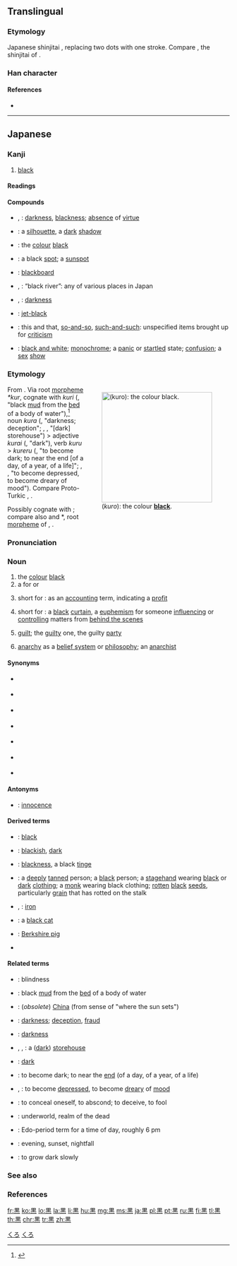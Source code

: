 {{character info/new}}
{{also|黑|里}}
==Translingual==
{{ja-forms|黒|[[黑]]|[[黑]]}}

===Etymology===
Japanese shinjitai {{Han simp|nocap=1|黑}}, replacing two dots with one stroke. Compare {{m|ja|毋}}, the shinjitai of {{m|mul|母}}.

===Han character===
{{Han char|rn=203|rad=黑|as=00|sn=11|four=|canj=WGF,XWGF|ids=⿱里灬}}

====References====
* {{Han ref|kx=1518.361|dkj=48040|dj=2052.020|hdz=74743.011|uh=9ED2|ud=40658}}

----

==Japanese==
{{attention|ja|Needs expansion: compounds, deriveds.}}

===Kanji===
{{ja-kanji|grade=2|rs=黒00|style=s|kyu=黑}}

# [[black]]

====Readings====
{{ja-readings
|goon=[[こく]] (koku)
|kanon=[[こく]] (koku)
|kun=[[くろ]] (kuro)
}}

====Compounds====
{{der-top|Compounds}}
* {{l|ja|黒暗}}, {{ja-r|黒闇|こくあん}}: [[darkness]], [[blackness]]; [[absence]] of [[virtue]]
* {{ja-r|黒影|こくえい}}: a [[silhouette]], a [[dark]] [[shadow]]
* {{ja-r|黒色|こくしょく}}: the [[colour]] [[black]]
* {{ja-r|黒点|こくてん}}: a black [[spot]]; a [[sunspot]]
* {{ja-r|黒板|こくばん}}: [[blackboard]]
* {{ja-r|黒川|くろかわ}}, {{ja-r|黒河|くろかわ}}: “black river”: any of various places in Japan
* {{l|ja|暗黒}}, {{ja-r|闇黒|あんこく}}: [[darkness]]
* {{ja-r|漆黒|しっこく}}: [[jet-black]]
* {{ja-r|白黒|しらくら}}: this and that, [[so-and-so]], [[such-and-such]]: unspecified items brought up for [[criticism]]
* {{ja-r|白黒|しろくろ}}: [[black and white]]; [[monochrome]]; a [[panic]] or [[startled]] state; [[confusion]]; a [[sex]] [[show]]
{{der-bottom}}

===Etymology===
<div style="float:right;">
{{wikipedia|lang=ja}}
{{wikipedia|Black}}
[[File:Solid_black.svg|thumb|250px|{{lang|ja|黒}} (''kuro''): the colour '''[[black]]'''.]]
</div>
{{ja-kanjitab|くろ|yomi=k}}
From {{etyl|ojp|ja|sort=くろ}}. Via root [[morpheme]] ''*kur'', cognate with ''kuri'' ({{l|ja|涅}}, "black [[mud]] from the [[bed]] of a body of water"),<ref name="KDJ">{{R:Kokugo Dai Jiten}}</ref> noun ''kura'' ({{l|ja|暗}}, "darkness; deception"; {{l|ja|蔵}}, {{l|ja|倉}}, {{l|ja|庫}} "[dark] storehouse") > adjective ''kurai'' ({{l|ja|暗い}}, "dark"), verb ''kuru'' > ''kureru'' ({{l|ja|暮れる}}, "to become dark; to near the end [of a day, of a year, of a life]"; {{l|ja|暗れる}}, {{l|ja|眩れる}}, "to become depressed, to become dreary of mood"). Compare Proto-Turkic {{m|trk-pro|*kara||black}}, {{cog|mn|хар|tr=khar||black}}.

Possibly cognate with {{cog|ko|구름||cloud}}; compare also {{cog|ja|雲|tr=kumo||cloud}} and {{etyl|ko|-}} *{{m|ko||검|black}}, root [[morpheme]] of {{m|ko|검다||to be black|pos=ve&#8203;rb}}, {{m|ko|검은||black|pos=adjective}}.

===Pronunciation===
{{ja-pron|yomi=k|くろ|acc=1|acc_ref=DJR}}

===Noun===
{{ja-noun|くろ|kyu=黑}}

# the [[colour]] [[black]]
# a {{m|ja|女房詞|tr=nyōbō kotoba||woman's word}} for {{m|ja|鍋|tr=nabe||pot, pan}} or {{m|ja|釜|tr=kama||pot, kettle}}
# {{lb|ja|sort=くろ|accounting}} short for {{m|ja|黒字|tr=kuroji}}: {{m|en|black}} as an [[accounting]] term, indicating a [[profit]]
# {{lb|ja|sort=くろ|euphemistic}} short for {{m|ja|黒幕|tr=kuromaku}}: a [[black]] [[curtain]], a [[euphemism]] for someone [[influence|influencing]] or [[control]]ling matters from [[behind the scenes]]
# [[guilt]]; the [[guilty]] one, the guilty [[party]]
# {{lb|ja|sort=くろ|slang}} [[anarchy]] as a [[belief system]] or [[philosophy]]; an [[anarchist]]

====Synonyms====
* {{sense|pot, pan}} {{ja-r|鍋|なべ}}
* {{sense|pot, kettle}} {{ja-r|釜|かま}}
* {{sense|profits}} {{ja-r|黒字|くろじ}}
* {{sense|controller behind the scenes}} {{ja-r|黒幕|くろまく}}
* {{sense|guilt}} {{ja-r|有罪|ゆうざい}}
* {{sense|anarchy}} {{ja-r|無政府主義|むせいふしゅぎ}}
* {{sense|anarchist}} {{ja-r|無政府主義者|むせいふしゅぎしゃ}}

====Antonyms====
* {{sense|guilt}} {{ja-r|白|しろ}}: [[innocence]]

====Derived terms====
{{der-top}}
* {{ja-r|黒い|くろい}}: [[black]] {{qualifier|adjective}}
* {{ja-r|黒っぽい|くろっぽい}}: [[blackish]], [[dark]]
* {{ja-r|黒み|くろみ}}: [[blackness]], a black [[tinge]]
* {{ja-r|黒ん坊|くろんぼう}}: a [[deeply]] [[tanned]] person; {{qualifier|derogatory}} a [[black]] person; a [[stagehand]] wearing [[black]] or [[dark]] [[clothing]]; a [[monk]] wearing black clothing; [[rotten]] [[black]] [[seed]]s, particularly [[grain]] that has rotted on the stalk
* {{ja-l|黒金}}, {{ja-r|鉄|くろがね}}: [[iron]]
* {{ja-r|黒猫|くろねこ}}: a [[black cat]]
* {{ja-r|黒豚|くろぶた}}: [[w:Berkshire pig|Berkshire pig]]
* {{ja-r|黒川|くろかわ}}
{{der-bottom}}

====Related terms====
{{der-top|Related terms}}
* {{ja-r|盲|めくら}}: blindness
* {{ja-r|涅|くり}}: black [[mud]] from the [[bed]] of a body of water
* {{ja-r|呉|くれ}}: (''obsolete'') [[China]] (from sense of "where the sun sets")
* {{ja-r|暗|くら}}: [[darkness]]; [[deception]], [[fraud]]
* {{ja-r|暗がり|くらがり}}: [[darkness]]
* {{ja-r|蔵|くら}}, {{ja-r|倉|くら}}, {{ja-r|庫|くら}}: a ([[dark]]) [[storehouse]]
* {{ja-r|暗い|くらい}}: [[dark]]
* {{ja-r|暮れる|くれる}}: to become dark; to near the [[end]] (of a day, of a year, of a life)
* {{ja-l|暗れる}}, {{ja-r|眩れる|くれる}}: to become [[depressed]], to become [[dreary]] of [[mood]]
* {{ja-r|晦ます|くらます}}: to conceal oneself, to abscond; to deceive, to fool
* {{ja-r|冥き途|くらきみち}}: underworld, realm of the dead
* {{ja-r|暮れ六つ|くれむつ}}: Edo-period term for a time of day, roughly 6 pm
* {{ja-r|暮れ方|くれがた}}: evening, sunset, nightfall
* {{ja-r|暮れ泥む|くれなずむ}}: to grow dark slowly
{{der-bottom}}

===See also===
{{table:colors/ja}}

===References===
<references/>

[[Category:Japanese basic words|くろ]]
[[Category:ja:Colors|くろ]]

[[fr:黒]]
[[ko:黒]]
[[lo:黒]]
[[la:黒]]
[[li:黒]]
[[hu:黒]]
[[mg:黒]]
[[ms:黒]]
[[ja:黒]]
[[pl:黒]]
[[pt:黒]]
[[ru:黒]]
[[fi:黒]]
[[tl:黒]]
[[th:黒]]
[[chr:黒]]
[[tr:黒]]
[[zh:黒]]